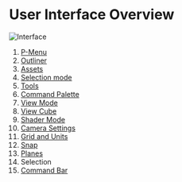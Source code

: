 # User Interface Overview

![Interface](/img/new-interface.png)

1. [P-Menu](file-menu)
2. [Outliner](outliner)
3. [Assets](assets)
4. [Selection mode](selection-mode)
5. [Tools](/tool)
6. [Command Palette](command-palette)
7. [View Mode](view-mode)
8. [View Cube](view-cube)
9. [Shader Mode](shader-mode) 
10. [Camera Settings](camera-settings)
11. [Grid and Units](grid-and-units)
12. [Snap](snap)
13. [Planes](construction-plane)
14. Selection
15. [Command Bar](command-bar)